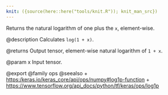 ```yaml
---
knit: ({source(here::here("tools/knit.R")); knit_man_src})
---
```

Returns the natural logarithm of one plus the `x`, element-wise.

@description
Calculates `log(1 + x)`.

@returns
    Output tensor, element-wise natural logarithm of `1 + x`.

@param x
Input tensor.

@export
@family ops
@seealso
+ <https:/keras.io/keras_core/api/ops/numpy#log1p-function>
+ <https://www.tensorflow.org/api_docs/python/tf/keras/ops/log1p>
